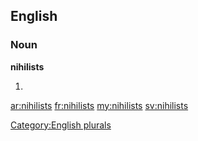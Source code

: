 ==English==

===Noun===
'''nihilists'''

# {{plural of|[[nihilist]]}}

[[Category:English plurals]]

[[ar:nihilists]]
[[fr:nihilists]]
[[my:nihilists]]
[[sv:nihilists]]